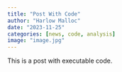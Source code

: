 ```yaml
---
title: "Post With Code"
author: "Harlow Malloc"
date: "2023-11-25"
categories: [news, code, analysis]
image: "image.jpg"
---
```


This is a post with executable code.
